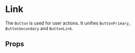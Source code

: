 

# Link

The `Button` is used for user actions. It unifies `ButtonPrimary`, `ButtonSecondary` and `ButtonLink`.

<Canvas>
  <Story id="components-ui-link--default-story" />
</Canvas>

## Props

<ArgsTable of={Link} />

